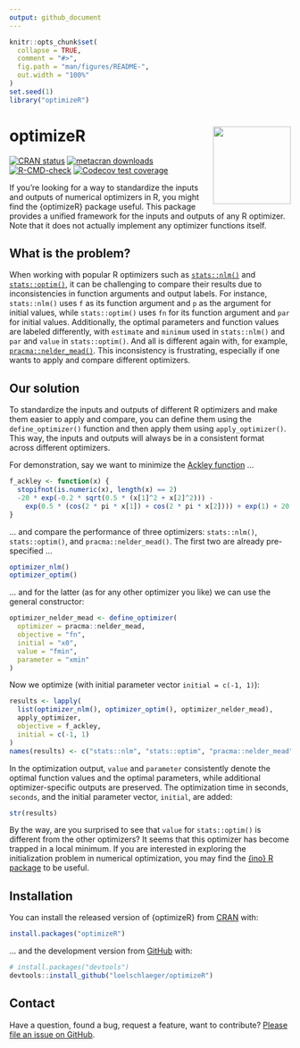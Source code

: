 ```yaml
---
output: github_document
---
```


<!-- README.md is generated from README.Rmd. Please edit that file -->

```r
knitr::opts_chunk$set(
  collapse = TRUE,
  comment = "#>",
  fig.path = "man/figures/README-",
  out.width = "100%"
)
set.seed(1)
library("optimizeR")
```

# optimizeR <img src="man/figures/logo.png" align="right" height="139" />

<!-- badges: start -->
[![CRAN status](https://www.r-pkg.org/badges/version/optimizeR)](https://CRAN.R-project.org/package=optimizeR)
[![metacran downloads](https://cranlogs.r-pkg.org/badges/last-month/optimizeR)](https://cran.r-project.org/package=optimizeR)
[![R-CMD-check](https://github.com/loelschlaeger/optimizeR/workflows/R-CMD-check/badge.svg)](https://github.com/loelschlaeger/optimizeR/actions)
[![Codecov test coverage](https://codecov.io/gh/loelschlaeger/optimizeR/branch/master/graph/badge.svg)](https://app.codecov.io/gh/loelschlaeger/optimizeR?branch=master)
<!-- badges: end -->

If you're looking for a way to standardize the inputs and outputs of numerical optimizers in R, you might find the {optimizeR} package useful. This package provides a unified framework for the inputs and outputs of any R optimizer. Note that it does not actually implement any optimizer functions itself.

## What is the problem? 

When working with popular R optimizers such as [`stats::nlm()`](https://stat.ethz.ch/R-manual/R-devel/library/stats/html/nlm.html) and [`stats::optim()`](https://stat.ethz.ch/R-manual/R-devel/library/stats/html/optim.html), it can be challenging to compare their results due to inconsistencies in function arguments and output labels. For instance, `stats::nlm()` uses `f` as its function argument and `p` as the argument for initial values, while `stats::optim()` uses `fn` for its function argument and `par` for initial values. Additionally, the optimal parameters and function values are labeled differently, with `estimate` and `minimum` used in `stats::nlm()` and `par` and `value` in `stats::optim()`. And all is different again with, for example, [`pracma::nelder_mead()`](https://CRAN.R-project.org/package=pracma). This inconsistency is frustrating, especially if one wants to apply and compare different optimizers.

## Our solution

To standardize the inputs and outputs of different R optimizers and make them easier to apply and compare, you can define them using the `define_optimizer()` function and then apply them using `apply_optimizer()`. This way, the inputs and outputs will always be in a consistent format across different optimizers.

For demonstration, say we want to minimize the [Ackley function](https://en.wikipedia.org/wiki/Ackley_function) ...

```r
f_ackley <- function(x) {
  stopifnot(is.numeric(x), length(x) == 2)
  -20 * exp(-0.2 * sqrt(0.5 * (x[1]^2 + x[2]^2))) -
    exp(0.5 * (cos(2 * pi * x[1]) + cos(2 * pi * x[2]))) + exp(1) + 20
}
```

... and compare the performance of three optimizers: `stats::nlm()`, `stats::optim()`, and `pracma::nelder_mead()`. The first two are already pre-specified ...

```r
optimizer_nlm()
optimizer_optim()
```

... and for the latter (as for any other optimizer you like) we can use the general constructor:

```r
optimizer_nelder_mead <- define_optimizer(
  optimizer = pracma::nelder_mead,
  objective = "fn",
  initial = "x0",
  value = "fmin",
  parameter = "xmin"
)
```

Now we optimize (with initial parameter vector `initial = c(-1, 1)`):

```r
results <- lapply(
  list(optimizer_nlm(), optimizer_optim(), optimizer_nelder_mead),
  apply_optimizer, 
  objective = f_ackley, 
  initial = c(-1, 1)
)
names(results) <- c("stats::nlm", "stats::optim", "pracma::nelder_mead")
```

In the optimization output, `value` and `parameter` consistently denote the optimal function values and the optimal parameters, while additional optimizer-specific outputs are preserved. The optimization time in seconds, `seconds`, and the initial parameter vector, `initial`, are added:

```r
str(results)
```

By the way, are you surprised to see that `value` for `stats::optim()` is different from the other optimizers? It seems that this optimizer has become trapped in a local minimum. If you are interested in exploring the initialization problem in numerical optimization, you may find the [{ino} R package](https://github.com/loelschlaeger/ino) to be useful.

## Installation

You can install the released version of {optimizeR} from [CRAN](https://CRAN.R-project.org) with:

```r
install.packages("optimizeR")
```

... and the development version from [GitHub](https://github.com/) with:

```r
# install.packages("devtools")
devtools::install_github("loelschlaeger/optimizeR")
```

## Contact

Have a question, found a bug, request a feature, want to contribute? [Please file an issue on GitHub](https://github.com/loelschlaeger/optimizeR/issues/new/choose).
